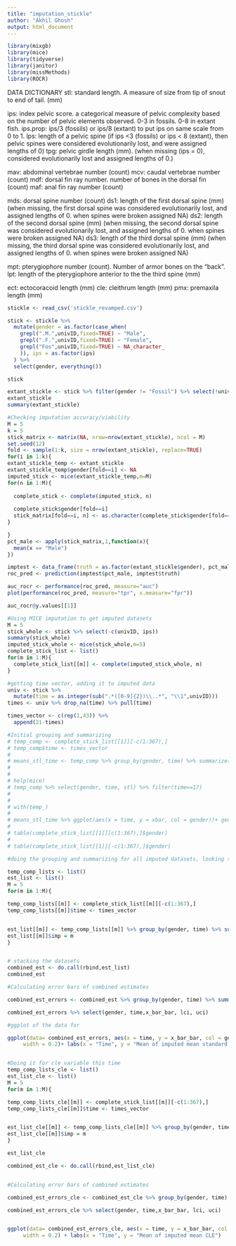 ```yaml
---
title: "imputation_stickle"
author: "Akhil Ghosh"
output: html_document
---
```


```r
library(mixgb)
library(mice)
library(tidyverse)
library(janitor)
library(missMethods)
library(ROCR)
```



DATA DICTIONARY
stl: standard length. A measure of size from tip of snout to end of tail. (mm)

ips: index pelvic score. a categorical measure of pelvic complexity based on the number of pelvic elements observed. 0-3 in fossils. 0-8 in extant fish.
ips.prop: ips/3 (fossils) or ips/8 (extant) to put ips on same scale from 0 to 1.
lps: length of a pelvic spine (if ips <3 (fossils) or ips < 8 (extant), then pelvic spines were considered evolutionarily lost, and were assigned lengths of 0)
tpg: pelvic girdle length (mm). (when missing (ips = 0), considered evolutionarily lost and assigned lengths of 0.)

mav: abdominal vertebrae number (count)
mcv: caudal vertebrae number (count)
mdf: dorsal fin ray number. number of bones in the dorsal fin (count)
maf: anal fin ray number (count)

mds: dorsal spine number (count)
ds1: length of the first dorsal spine (mm) (when missing, the first dorsal spine was considered evolutionarily lost, and assigned lengths of 0. when spines were broken assigned NA)
ds2: length of the second dorsal spine (mm) (when missing, the second dorsal spine was considered evolutionarily lost, and assigned lengths of 0. when spines were broken assigned NA)
ds3: length of the third dorsal spine (mm) (when missing, the third dorsal spine was considered evolutionarily lost, and assigned lengths of 0. when spines were broken assigned NA)

mpt: pterygiophore number (count). Number of armor bones on the "back". 
lpt: length of the pterygiophore anterior to the the third spine (mm)

ect: ectocoracoid length (mm)
cle: cleithrum length (mm)
pmx: premaxila length (mm)


```r
stickle <- read_csv('stickle_revamped.csv')

stick <- stickle %>% 
  mutate(gender = as.factor(case_when(
    grepl(".M.",univID,fixed=TRUE) ~ "Male",
    grepl(".F.",univID,fixed=TRUE) ~ "Female",
    grepl("Fos",univID,fixed=TRUE) ~ NA_character_
    )), ips = as.factor(ips)
  ) %>% 
  select(gender, everything())

stick

extant_stickle <- stick %>% filter(gender != "Fossil") %>% select(!univID)
extant_stickle
summary(extant_stickle)
```



```r

#Checking imputation accuracy/viability
M = 5
k = 5
stick_matrix <- matrix(NA, nrow=nrow(extant_stickle), ncol = M)
set.seed(12)
fold <- sample(1:k, size = nrow(extant_stickle), replace=TRUE)
for(i in 1:k){
extant_stickle_temp <- extant_stickle
extant_stickle_temp$gender[fold==i] <- NA
imputed_stick <- mice(extant_stickle_temp,m=M)
for(n in 1:M){
  
  complete_stick <- complete(imputed_stick, n)
  
  complete_stick$gender[fold==i]
  stick_matrix[fold==i, n] <- as.character(complete_stick$gender[fold==i])
}

}
pct_male <- apply(stick_matrix,1,function(x){
  mean(x == "Male")
})

imptest <- data_frame(truth = as.factor(extant_stickle$gender), pct_male)
roc_pred <- prediction(imptest$pct_male, imptest$truth)

auc_rocr <- performance(roc_pred, measure="auc")
plot(performance(roc_pred, measure="tpr", x.measure="fpr"))

auc_rocr@y.values[[1]]

```







```r
#Using MICE imputation to get imputed datasets
M = 5
stick_whole <- stick %>% select(-c(univID, ips))
summary(stick_whole)
imputed_stick_whole <- mice(stick_whole,m=5)
complete_stick_list <- list()
for(m in 1:M){
  complete_stick_list[[m]] <- complete(imputed_stick_whole, m)
}
```


```r
#getting time vector, adding it to imputed data
univ <- stick %>% 
  mutate(time = as.integer(sub(".*([0-9]{2})\\..*", "\\1",univID)))
times <- univ %>% drop_na(time) %>% pull(time)

times_vector <- c(rep(1,43)) %>% 
  append(21-times)
```


```r
#Initial grouping and summarizing
# temp_comp <- complete_stick_list[[1]][-c(1:367),]
# temp_comp$time <- times_vector
# 
# means_stl_time <- temp_comp %>% group_by(gender, time) %>% summarize(xbar = mean(stl), se = sqrt(var(stl)/n()), n())
# 
# 
# help(mice)
# temp_comp %>% select(gender, time, stl) %>% filter(time==17)
# 
# 
# with(temp_)
# 
# means_stl_time %>% ggplot(aes(x = time, y = xbar, col = gender))+ geom_point() +geom_line()
# 
# table(complete_stick_list[[1]][c(1:367),]$gender)
# 
# table(complete_stick_list[[1]][-c(1:367),]$gender)

```


```r
#doing the grouping and summarizing for all imputed datasets, looking specifically at mean standard length for each group

temp_comp_lists <- list()
est_list <- list()
M = 5
for(m in 1:M){

temp_comp_lists[[m]] <- complete_stick_list[[m]][-c(1:367),]
temp_comp_lists[[m]]$time <- times_vector


est_list[[m]] <- temp_comp_lists[[m]] %>% group_by(gender, time) %>% summarize(xbar = mean(stl), se = sqrt(var(stl)/n()), n())
est_list[[m]]$imp = m
}


# stacking the datasets
combined_est <- do.call(rbind,est_list)
combined_est
```


```r
#Calculating error bars of combined estimates

combined_est_errors <- combined_est %>% group_by(gender, time) %>% summarize(x_bar_bar  = mean(xbar), B_m = var(xbar), W_m = mean(se^2), se_xbar_bar = sqrt(W_m+(1+1/5)*(B_m)), r = (1+1/5)*B_m/W_m, U = (5-1)*(1+(1/r)^2), t_val = qt(0.05/2, df = U, lower.tail = FALSE), uci = x_bar_bar + t_val * se_xbar_bar, lci = x_bar_bar - t_val * se_xbar_bar, t_se = t_val * se_xbar_bar)

combined_est_errors %>% select(gender, time,x_bar_bar, lci, uci)

```


```r
#ggplot of the data for 

ggplot(data= combined_est_errors, aes(x = time, y = x_bar_bar, col = gender))+geom_point()+geom_line() + geom_errorbar(aes(ymin = lci, ymax = uci, group = gender),
     width = 0.2)+ labs(x = "Time", y = "Mean of imputed mean standard length values (STL)")



```






```r
#Doing it for cle variable this time
temp_comp_lists_cle <- list()
est_list_cle <- list()
M = 5
for(m in 1:M){

temp_comp_lists_cle[[m]] <- complete_stick_list[[m]][-c(1:367),]
temp_comp_lists_cle[[m]]$time <- times_vector


est_list_cle[[m]] <- temp_comp_lists_cle[[m]] %>% group_by(gender, time) %>% summarize(xbar = mean(cle), se = sqrt(var(cle)/n()), n())
est_list_cle[[m]]$imp = m
}

est_list_cle

combined_est_cle <- do.call(rbind,est_list_cle)


#Calculating error bars of combined estimates

combined_est_errors_cle <- combined_est_cle %>% group_by(gender, time) %>% summarize(x_bar_bar  = mean(xbar), B_m = var(xbar), W_m = mean(se^2), se_xbar_bar = sqrt(W_m+(1+1/5)*(B_m)), r = (1+1/5)*B_m/W_m, U = (5-1)*(1+(1/r)^2), t_val = qt(0.05/2, df = U, lower.tail = FALSE), uci = x_bar_bar + t_val * se_xbar_bar, lci = x_bar_bar - t_val * se_xbar_bar, t_se = t_val * se_xbar_bar)

combined_est_errors_cle %>% select(gender, time,x_bar_bar, lci, uci)


ggplot(data= combined_est_errors_cle, aes(x = time, y = x_bar_bar, col = gender))+geom_point()+geom_line() + geom_errorbar(aes(ymin = lci, ymax = uci),
     width = 0.2) + labs(x = "Time", y = "Mean of imputed mean CLE")

```

